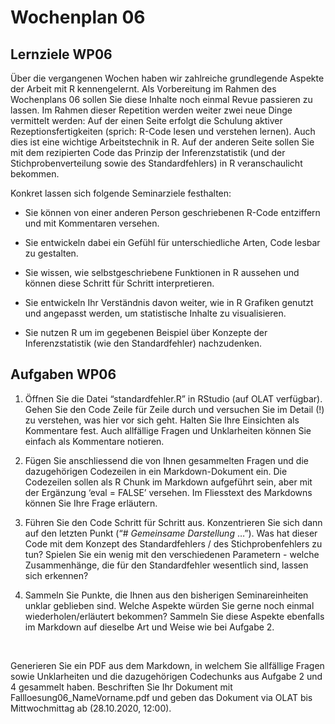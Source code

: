 # Wochenplan 06

## Lernziele WP06

Über die vergangenen Wochen haben wir zahlreiche grundlegende Aspekte der Arbeit mit R kennengelernt. Als Vorbereitung im Rahmen des Wochenplans 06 sollen Sie diese Inhalte noch einmal Revue passieren zu lassen. Im Rahmen dieser Repetition werden weiter zwei neue Dinge vermittelt werden: Auf der einen Seite   erfolgt die Schulung aktiver Rezeptionsfertigkeiten (sprich: R-Code lesen und verstehen lernen). Auch dies ist eine wichtige Arbeitstechnik in R. Auf der anderen Seite sollen Sie mit dem rezipierten Code das Prinzip der Inferenzstatistik (und der Stichprobenverteilung sowie des Standardfehlers) in R veranschaulicht bekommen.

Konkret lassen sich folgende Seminarziele festhalten:

- Sie können von einer anderen Person geschriebenen R-Code entziffern und mit Kommentaren versehen. 

- Sie entwickeln dabei ein Gefühl für unterschiedliche Arten, Code lesbar zu gestalten.

- Sie wissen, wie selbstgeschriebene Funktionen in R aussehen und können diese Schritt für Schritt interpretieren. 

- Sie entwickeln Ihr Verständnis davon weiter, wie in R Grafiken genutzt und angepasst werden, um statistische Inhalte zu visualisieren. 

- Sie nutzen R um im gegebenen Beispiel über Konzepte der Inferenzstatistik (wie den Standardfehler) nachzudenken.


## Aufgaben WP06

1. Öffnen Sie die Datei "standardfehler.R" in RStudio (auf OLAT verfügbar). Gehen Sie den Code Zeile für Zeile durch und versuchen Sie im Detail (!) zu verstehen, was hier vor sich geht. Halten Sie Ihre Einsichten als Kommentare fest. Auch allfällige Fragen und Unklarheiten können Sie einfach als Kommentare notieren.

2. Fügen Sie anschliessend die von Ihnen gesammelten Fragen und die dazugehörigen Codezeilen in ein Markdown-Dokument ein. Die Codezeilen sollen als R Chunk im Markdown aufgeführt sein, aber mit der Ergänzung 'eval = FALSE' versehen. Im Fliesstext des Markdowns können Sie Ihre Frage erläutern.

3. Führen Sie den Code Schritt für Schritt aus. Konzentrieren Sie sich dann auf den letzten Punkt ("# *Gemeinsame Darstellung* ..."). Was hat dieser Code mit dem Konzept des Standardfehlers / des Stichprobenfehlers zu tun? Spielen Sie ein wenig mit den verschiedenen Parametern - welche Zusammenhänge, die für den Standardfehler wesentlich sind, lassen sich erkennen?

4. Sammeln Sie Punkte, die Ihnen aus den bisherigen Seminareinheiten unklar geblieben sind. Welche Aspekte würden Sie gerne noch einmal wiederholen/erläutert bekommen? Sammeln Sie diese Aspekte ebenfalls im Markdown auf dieselbe Art und Weise wie bei Aufgabe 2.

&nbsp;

Generieren Sie ein PDF aus dem Markdown, in welchem Sie allfällige Fragen sowie Unklarheiten und die dazugehörigen Codechunks aus Aufgabe 2 und 4 gesammelt haben. Beschriften Sie Ihr Dokument mit Fallloesung06_NameVorname.pdf und geben das Dokument via OLAT bis Mittwochmittag ab (28.10.2020, 12:00).
